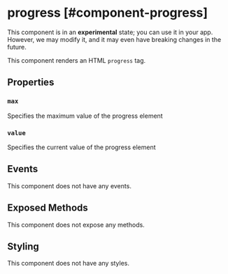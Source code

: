 
# progress [#component-progress]

<Callout type="warning" emoji="📔">This component is in an **experimental** state; you can use it in your app. However, we may modify it, and it may even have breaking changes in the future.</Callout>

This component renders an HTML `progress` tag.



## Properties

### `max`

Specifies the maximum value of the progress element

### `value`

Specifies the current value of the progress element

## Events

This component does not have any events.

## Exposed Methods

This component does not expose any methods.

## Styling

This component does not have any styles.
